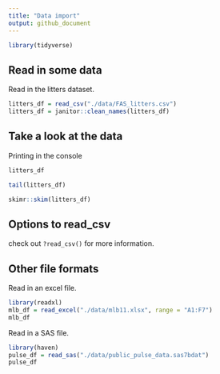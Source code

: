 ```yaml
---
title: "Data import"
output: github_document
---
```


```r
library(tidyverse)
```

## Read in some data

Read in the litters dataset.

```r
litters_df = read_csv("./data/FAS_litters.csv")
litters_df = janitor::clean_names(litters_df)
```


## Take a look at the data

Printing in the console

```r
litters_df
```

```r
tail(litters_df)
```

```r
skimr::skim(litters_df)
```


## Options to read_csv

check out `?read_csv()` for more information.

## Other file formats

Read in an excel file.

```r
library(readxl)
mlb_df = read_excel("./data/mlb11.xlsx", range = "A1:F7")
mlb_df
```

Read in a SAS file.

```r
library(haven)
pulse_df = read_sas("./data/public_pulse_data.sas7bdat")
pulse_df
```







